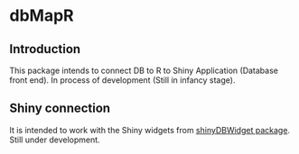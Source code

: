 # dbMapR

## Introduction

This package intends to connect DB to R to Shiny Application (Database front end). In process of development (Still in infancy stage).

## Shiny connection

It is intended to work with the Shiny widgets from [shinyDBWidget package](https://github.com/sumprain/shinyDBWidget). Still under development.
